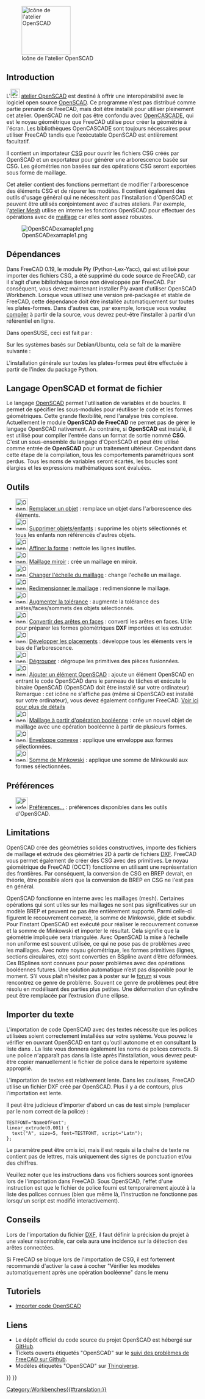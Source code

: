 <languages/>

{{Docnav/fr
|[[Mesh_Workbench/fr|Atelier Mesh]]
|[[Part_Workbench/fr|Atelier Part]]
|IconL=Workbench_Mesh.svg
|IconR=Workbench_Part.svg
}}

[[Image:Workbench_OpenSCAD.svg|thumb|128px|Icône de l'atelier OpenSCAD]]

{{TOCright}}

== Introduction ==

L'[[Image:Workbench_OpenSCAD.svg|24px]] [[OpenSCAD_Workbench/fr|atelier OpenSCAD]] est destiné à offrir une interopérabilité avec le logiciel open source [https://www.openscad.org/ OpenSCAD]. Ce programme n'est pas distribué comme partie prenante de FreeCAD, mais doit être installé pour utiliser pleinement cet atelier. OpenSCAD ne doit pas être confondu avec [[OpenCASCADE/fr|OpenCASCADE]], qui est le noyau géométrique que FreeCAD utilise pour créer la géométrie à l'écran. Les bibliothèques OpenCASCADE sont toujours nécessaires pour utiliser FreeCAD tandis que l'exécutable OpenSCAD est entièrement facultatif.

Il contient un importateur [[OpenSCAD_CSG/fr|CSG]] pour ouvrir les fichiers CSG créés par OpenSCAD et un exportateur pour générer une arborescence basée sur CSG. Les géométries non basées sur des opérations CSG seront exportées sous forme de maillage.

Cet atelier contient des fonctions permettant de modifier l'arborescence des éléments CSG et de réparer les modèles. Il contient également des outils d'usage général qui ne nécessitent pas l'installation d'OpenSCAD et peuvent être utilisés conjointement avec d'autres ateliers. Par exemple, l'[[Mesh_Workbench/fr|atelier Mesh]] utilise en interne les fonctions OpenSCAD pour effectuer des opérations avec de [[Mesh/fr|maillage]] car elles sont assez robustes.

[[Image:OpenSCADexamaple1.png]]

<span id="Dependencies"></span>
== Dépendances ==

Dans FreeCAD 0.19, le module Ply (Python-Lex-Yacc), qui est utilisé pour importer des fichiers CSG, a été supprimé du code source de FreeCAD, car il s'agit d'une bibliothèque tierce non développée par FreeCAD. Par conséquent, vous devez maintenant installer Ply avant d'utiliser OpenSCAD Workbench. Lorsque vous utilisez une version pré-packagée et stable de FreeCAD, cette dépendance doit être installée automatiquement sur toutes les plates-formes. Dans d'autres cas, par exemple, lorsque vous voulez [[Compiling/fr|compiler]] à partir de la source, vous devrez peut-être l'installer à partir d'un référentiel en ligne.

Dans openSUSE, ceci est fait par :

{{Code|code=
sudo zypper install python3-ply
}}

Sur les systèmes basés sur Debian/Ubuntu, cela se fait de la manière suivante :

{{Code|code=
sudo apt install python3-ply
}}

L'installation générale sur toutes les plates-formes peut être effectuée à partir de l'index du package Python.

{{Code|code=
pip3 install --user ply
}}

<span id="OpenSCAD_language_and_file_format"></span>
==Langage OpenSCAD et format de fichier==

Le langage [http://www.openscad.org/ OpenSCAD] permet l'utilisation de variables et de boucles. Il permet de spécifier les sous-modules pour réutiliser le code et les formes géométriques. Cette grande flexibilité, rend l'analyse très complexe. Actuellement le module '''OpenSCAD de FreeCAD''' ne permet pas de gérer le langage OpenSCAD nativement. Au contraire, si '''OpenSCAD''' est installé, il est utilisé pour compiler l'entrée dans un format de sortie nommé '''CSG'''. C'est un sous-ensemble du langage d'OpenSCAD et peut être utilisé comme entrée de '''OpenSCAD''' pour un traitement ultérieur. Cependant dans cette étape de la compilation, tous les comportements paramétriques sont perdus. Tous les noms de variables seront écartés, les boucles sont élargies et les expressions mathématiques sont évaluées.

<span id="Tools"></span>
== Outils ==

<div class="mw-translate-fuzzy">
* [[Image:OpenSCAD_ReplaceObject.svg|32px]] [[OpenSCAD_ReplaceObject/fr|Remplacer un objet]] : remplace un objet dans l'arborescence des éléments.
* [[Image:OpenSCAD_RemoveSubtree.svg|32px]] [[OpenSCAD_RemoveSubtree/fr|Supprimer objets/enfants]] : supprime les objets sélectionnés et tous les enfants non référencés d'autres objets.
* [[Image:OpenSCAD_RefineShapeFeature.svg|32px]] [[OpenSCAD_RefineShapeFeature/fr|Affiner la forme]] : nettoie les lignes inutiles.
* [[Image:OpenSCAD_MirrorMeshFeature.svg|32px]] [[OpenSCAD_MirrorMeshFeature/fr|Maillage miroir]] : crée un maillage en miroir.
* [[Image:OpenSCAD_ScaleMeshFeature.svg|32px]] [[OpenSCAD_ScaleMeshFeature/fr|Changer l'échelle du maillage]] : change l'echelle un maillage.
* [[Image:OpenSCAD_ResizeMeshFeature.svg|32px]] [[OpenSCAD_ResizeMeshFeature/fr|Redimensionner le maillage]] : redimensionne le maillage.
* [[Image:OpenSCAD_IncreaseToleranceFeature.svg|32px]] [[OpenSCAD_IncreaseToleranceFeature/fr|Augmenter la tolérance]] : augmente la tolérance des arêtes/faces/sommets des objets sélectionnés.
* [[Image:OpenSCAD_Edgestofaces.svg|32px]] [[OpenSCAD_Edgestofaces/fr|Convertir des arêtes en faces]] : converti les arêtes en faces. Utile pour préparer les formes géométriques '''DXF''' importées et les extruder.
* [[Image:OpenSCAD_ExpandPlacements.svg|32px]] [[OpenSCAD_ExpandPlacements/fr|Développer les placements]] : développe tous les éléments vers le bas de l'arborescence.
* [[Image:OpenSCAD_ExplodeGroup.svg|32px]] [[OpenSCAD_ExplodeGroup/fr|Dégrouper]] : dégroupe les primitives des pièces fusionnées.
* [[Image:OpenSCAD_AddOpenSCADElement.png|32px]] [[OpenSCAD_AddOpenSCADElement/fr|Ajouter un élément OpenSCAD]] : ajoute un élément OpenSCAD en entrant le code OpenSCAD dans le panneau de tâches et exécute le binaire OpenSCAD (OpenSCAD doit être installé sur votre ordinateur) Remarque : cet icône ne s'affiche pas (même si OpenSCAD est installé sur votre ordinateur), vous devez également configurer FreeCAD. [https://sourceforge.net/apps/mediawiki/free-cad/index.php?title=OpenSCAD_AddOpenSCADElement#Initial_set_up_from_within_FreeCAD Voir ici pour plus de détails]
* [[Image:OpenSCAD_MeshBoolean.svg|32px]] [[OpenSCAD_MeshBoolean/fr|Maillage à partir d'opération booléenne]] : crée un nouvel objet de maillage avec une opération booléenne à partir de plusieurs formes.
* [[Image:OpenSCAD_Hull.svg|32px]] [[OpenSCAD_Hull/fr|Enveloppe convexe]] : applique une enveloppe aux formes sélectionnées.
* [[Image:OpenSCAD_Minkowski.svg|32px]] [[OpenSCAD_Minkowski/fr|Somme de Minkowski]] : applique une somme de Minkowski aux formes sélectionnées.
</div>

<span id="Preferences"></span>
== Préférences ==

<div class="mw-translate-fuzzy">
* [[Image:Preferences-openscad.svg|32px]] [[OpenSCAD_Preferences/fr|Préférences...]] : préférences disponibles dans les outils d'OpenSCAD.
</div>

== Limitations ==

OpenSCAD crée des géométries solides constructives, importe des fichiers de maillage et extrude des géométries 2D à partir de fichiers [[DXF/fr|DXF]]. FreeCAD vous permet également de créer des CSG avec des primitives. Le noyau géométrique de FreeCAD (OCCT) fonctionne en utilisant une représentation des frontières. Par conséquent, la conversion de CSG en BREP devrait, en théorie, être possible alors que la conversion de BREP en CSG ne l'est pas en général.

OpenSCAD fonctionne en interne avec les maillages (mesh). Certaines opérations qui sont utiles sur les maillages ne sont pas significatives sur un modèle BREP et peuvent ne pas être entièrement supporté. Parmi celle-ci figurent le recouvrement convexe, la somme de Minkowski, glide et subdiv. Pour l’instant OpenSCAD est exécuté pour réaliser le recouvrement convexe et la somme de Minkowski et importer le résultat. Cela signifie que la géométrie impliquée sera triangulée. Avec OpenSCAD la mise à l’échelle non uniforme est souvent utilisée, ce qui ne pose pas de problèmes avec les maillages. Avec notre noyau géométrique, les formes primitives (lignes, sections circulaires, etc) sont converties en BSpline avant d’être déformées. Ces BSplines sont connues pour poser problèmes avec des opérations booléennes futures. Une solution automatique n’est pas disponible pour le moment. S’il vous plaît n’hésitez pas à poster sur le [http://forum.freecadweb.org/ forum] si vous rencontrez ce genre de problème. Souvent ce genre de problèmes peut être résolu en modélisant des parties plus petites. Une déformation d’un cylindre peut être remplacée par l’extrusion d’une ellipse.

<span id="Importing_text"></span>
== Importer du texte ==

L'importation de code OpenSCAD avec des textes nécessite que les polices utilisées soient correctement installées sur votre système. Vous pouvez le vérifier en ouvrant OpenSCAD en tant qu'outil autonome et en consultant la liste dans {{MenuCommand|Aide → Liste des polices}}. La liste vous donnera également les noms de polices corrects. Si une police n'apparaît pas dans la liste après l'installation, vous devrez peut-être copier manuellement le fichier de police dans le répertoire système approprié.

L'importation de textes est relativement lente. Dans les coulisses, FreeCAD utilise un fichier DXF créé par OpenSCAD. Plus il y a de contours, plus l'importation est lente.

Il peut être judicieux d'importer d'abord un cas de test simple (remplacer {{Incode|NameOfFont}} par le nom correct de la police) :

<pre>
TESTFONT="NameOfFont";
linear_extrude(0.001) {
  text("A", size=5, font=TESTFONT, script="Latn");
};
</pre>

Le paramètre {{Incode|<nowiki>script="Latn"</nowiki>}} peut être omis ici, mais il est requis si la chaîne de texte ne contient pas de lettres, mais uniquement des signes de ponctuation et/ou des chiffres.

Veuillez noter que les instructions {{Incode|<nowiki>use <FONT>;</nowiki>}} dans vos fichiers sources sont ignorées lors de l'importation dans FreeCAD. Sous OpenSCAD, l'effet d'une instruction {{Incode|use}} est que le fichier de police fourni est temporairement ajouté à la liste des polices connues (bien que même là, l'instruction ne fonctionne pas lorsqu'un script est modifié interactivement).

<span id="Hints"></span>
== Conseils ==

Lors de l'importation du fichier [[DXF/fr|DXF]], il faut définir la précision du projet à une valeur raisonnable, car cela aura une incidence sur la détection des arêtes connectées.

Si FreeCAD se bloque lors de l'importation de CSG, il est fortement recommandé d'activer la case à cocher "Vérifier les modèles automatiquement après une opération booléenne" dans le menu {{MenuCommand|Édition → Préférences → Part/PartDesign → Général → Paramètres des modèles}}

<span id="Tutorials"></span>
== Tutoriels ==

* [[Import_OpenSCAD_code/fr|Importer code OpenSCAD]]

<span id="Links"></span>
== Liens ==

* Le dépôt officiel du code source du projet OpenSCAD est hébergé sur [https://github.com/openscad/openscad GitHub].
* Tickets ouverts étiquetés "OpenSCAD" sur le [https://github.com/FreeCAD/FreeCAD/labels/Mod:%20OpenSCAD suivi des problèmes de FreeCAD sur Github]. 
* Modèles étiquetés "OpenSCAD" sur [http://www.thingiverse.com/tag:openscad Thingiverse].


{{Docnav/fr
|[[Mesh_Workbench/fr|Atelier Mesh]]
|[[Part_Workbench/fr|Atelier Part]]
|IconL=Workbench_Mesh.svg
|IconR=Workbench_Part.svg
}}

{{OpenSCAD Tools navi{{#translation:}}}}
{{Userdocnavi{{#translation:}}}}
[[Category:Workbenches{{#translation:}}]]